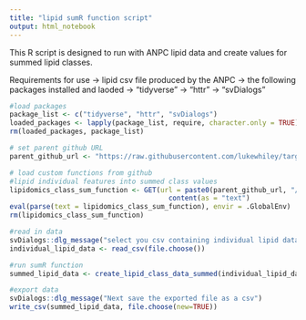 ```yaml
---
title: "lipid sumR function script"
output: html_notebook
---
```


This R script is designed to run with ANPC lipid data and create values for summed lipid classes.

Requirements for use
  -> lipid csv file produced by the ANPC
  -> the following packages installed and laoded
    -> "tidyverse" 
    -> "httr"
    -> "svDialogs"


```r

#load packages
package_list <- c("tidyverse", "httr", "svDialogs")
loaded_packages <- lapply(package_list, require, character.only = TRUE)
rm(loaded_packages, package_list)

# set parent github URL
parent_github_url <- "https://raw.githubusercontent.com/lukewhiley/targeted_lipid_exploreR_v2/main"

# load custom functions from github
#lipid individual features into summed class values
lipidomics_class_sum_function <- GET(url = paste0(parent_github_url, "/functions/2021-LGW-lipidomics-class_sumR_function_v2.r")) %>% 
                                       content(as = "text")
eval(parse(text = lipidomics_class_sum_function), envir = .GlobalEnv)
rm(lipidomics_class_sum_function)

#read in data
svDialogs::dlg_message("select you csv containing individual lipid data")
individual_lipid_data <- read_csv(file.choose())

#run sumR function
summed_lipid_data <- create_lipid_class_data_summed(individual_lipid_data)

#export data
svDialogs::dlg_message("Next save the exported file as a csv")
write_csv(summed_lipid_data, file.choose(new=TRUE))

```

